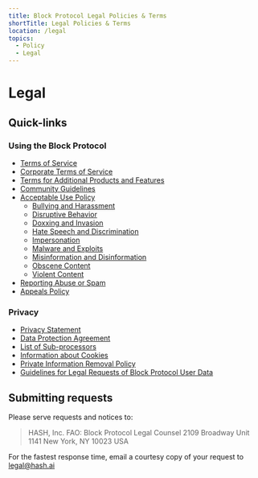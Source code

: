 ```yaml
---
title: Block Protocol Legal Policies & Terms
shortTitle: Legal Policies & Terms
location: /legal
topics:
  - Policy
  - Legal
---
```


# Legal

## Quick-links

### Using the Block Protocol
- [Terms of Service](terms)
- [Corporate Terms of Service](terms-corporate)
- [Terms for Additional Products and Features](terms/product)
- [Community Guidelines](community)
- [Acceptable Use Policy](acceptable-use)
  - [Bullying and Harassment](acceptable-use/bullying)
  - [Disruptive Behavior](acceptable-use/disruption)
  - [Doxxing and Invasion](acceptable-use/doxxing)
  - [Hate Speech and Discrimination](acceptable-use/discrimination)
  - [Impersonation](acceptable-use/impersonation)
  - [Malware and Exploits](acceptable-use/malware)
  - [Misinformation and Disinformation](acceptable-use/veracity)
  - [Obscene Content](acceptable-use/obscenity)
  - [Violent Content](acceptable-use/violence)
- [Reporting Abuse or Spam](acceptable-use/reports)
- [Appeals Policy](acceptable-use/appeals)

### Privacy
- [Privacy Statement](privacy)
- [Data Protection Agreement](terms/dpa)
- [List of Sub-processors](privacy/subprocessors)
- [Information about Cookies](privacy/cookies)
- [Private Information Removal Policy](privacy/private-information-removal)
- [Guidelines for Legal Requests of Block Protocol User Data](privacy/user-data-legal-requests)

## Submitting requests

Please serve requests and notices to:

> HASH, Inc.
> FAO: Block Protocol Legal Counsel
> 2109 Broadway Unit 1141
> New York, NY 10023 USA

For the fastest response time, email a courtesy copy of your request to legal@hash.ai

